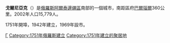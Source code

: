 {{coord|51|00|N|81|28|E|display=title}}
'''戈爾尼亞克'''（{{lang-ru|Горня́к}}）是[[俄羅斯|俄羅斯]][[阿爾泰邊疆區|阿爾泰邊疆區]]南部的一個城市，南距區府[[巴爾瑙爾|巴爾瑙爾]]360公里。2002年人口15,779人。

1751年開埠，1942年建立，1969年設市。

{{阿爾泰邊疆區城市}}

[[Category:阿爾泰邊疆區城市|Г]]
[[Category:1751年俄羅斯建立|Category:1751年俄羅斯建立]]
[[Category:1751年建立的聚居地|Category:1751年建立的聚居地]]